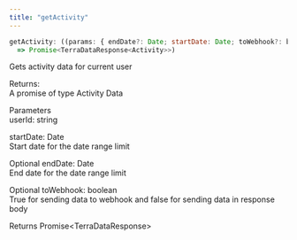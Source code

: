 ```yaml
---
title: "getActivity"
---
```

```javascript
getActivity: ((params: { endDate?: Date; startDate: Date; toWebhook?: boolean; userId: string }) 
  => Promise<TerraDataResponse<Activity>>)

```

Gets activity data for current user

Returns:  
A promise of type Activity Data

Parameters  
userId: string

startDate: Date  
Start date for the date range limit

Optional endDate: Date  
End date for the date range limit

Optional toWebhook: boolean  
True for sending data to webhook and false for sending data in response body

Returns Promise<TerraDataResponse\>



